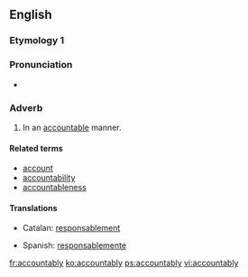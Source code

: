 ==English==

===Etymology 1===
{{suffix|accountable|ly}}

===Pronunciation===
* {{a|US}} {{IPA|/ə.ˈkaʊn.tə.bli/}}

===Adverb===
{{en-adv}}

# In an [[accountable]] manner.

====Related terms====
* [[account]]
* [[accountability]]
* [[accountableness]]

====Translations====
{{trans-top|in an accountable manner}}
* Catalan: [[responsablement]]
{{trans-mid}}
* Spanish: [[responsablemente]]
{{trans-bottom}}

[[fr:accountably]]
[[ko:accountably]]
[[ps:accountably]]
[[vi:accountably]]